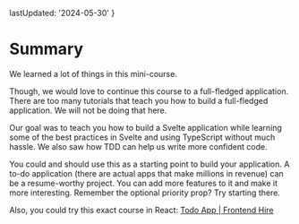   lastUpdated: '2024-05-30'
}

# Summary

We learned a lot of things in this mini-course.

Though, we would love to continue this course to a full-fledged application. There are too many tutorials that teach you how to build a full-fledged application. We will not be doing that here.

Our goal was to teach you how to build a Svelte application while learning some of the best practices in Svelte and using TypeScript without much hassle. We also saw how TDD can help us write more confident code.

You could and should use this as a starting point to build your application. A to-do application (there are actual apps that make millions in revenue) can be a resume-worthy project. You can add more features to it and make it more interesting. Remember the optional priority prop? Try starting there.

Also, you could try this exact course in React: [Todo App | Frontend Hire](/courses/todo-app-react/overview)